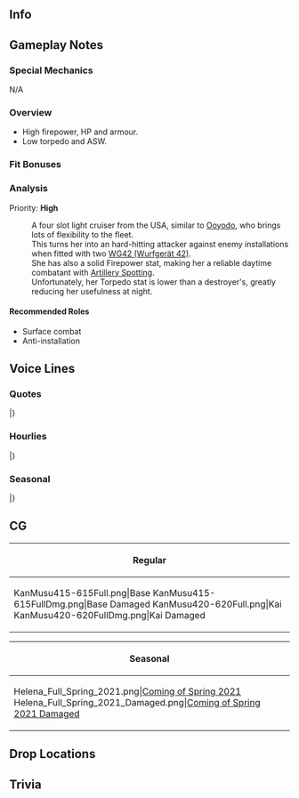 ==Info==
{{KanmusuInfo|ID=415-615}}
{{KanmusuInfo|ID=420-620}}

==Gameplay Notes==
===Special Mechanics===
N/A

===Overview===
* High firepower, HP and armour.
* Low torpedo and ASW.

===Fit Bonuses===
{{:{{BASEPAGENAME}}/Equipment Bonuses}}
{{clear}}

===Analysis===
Priority: '''High'''

:A four slot light cruiser from the USA, similar to [[Ooyodo]], who brings lots of flexibility to the fleet.
:This turns her into an hard-hitting attacker against enemy installations when fitted with two [[WG42 (Wurfgerät 42)]].
:She has also a solid Firepower stat, making her a reliable daytime combatant with [[Artillery Spotting]].
:Unfortunately, her Torpedo stat is lower than a destroyer's, greatly reducing her usefulness at night.


====Recommended Roles====
* Surface combat
* Anti-installation

==Voice Lines==
===Quotes===
{{ShipquoteHeader}}
{{ShipquoteKai
|scenario = Introduction
|origin =My name is Helena. St. Louis-class軽巡洋艦二番艦USS CL-50 Helena. よろしくね！
|translation =My name is Helena. I'm the 2nd of the St. Louis-class<ref>Sub-class of the Brooklyn-class light cruisers.</ref> light cruisers, USS Cl-50 Helena. Pleasure to work with you!
}}
{{ShipquoteKai|kai = true|scenario = Introduction
|origin =St. Louis-class軽巡洋艦二番艦USS CL-50 Helena, standby! 提督、今日もHelenaと、頑張って行きましょうね？
|translation =2nd of the St. Louis-class light cruisers, USS CL-50 Helena, on standby! Admiral, let's work hard together again today, okay?
}}
{{ShipquoteKai
|scenario = Library
|origin =USS CL-50 Helenaです。St. Louis-class軽巡二番艦として建造されました。真珠湾空襲を経験、エスペランス岬沖海戦、第三次ソロモン海戦、そしてクラ湾の夜戦で日本海軍の精鋭と激しく戦いました。
|translation =I'm USS CL-50 Helena. I was built as the 2nd of the St. Louis-class light cruisers. I experienced the air attack on Pearl Harbor, and fought fiercely with the best the Japanese Navy had to offer at the Battle of Cape Esperance, the Naval Battle of Guadalcanal, and the Battle of Kula Gulf. 
}}
{{ShipquoteKai
|scenario = Secretary 1
|origin =What can I do for you?
|translation =What can I do for you?
}}
{{ShipquoteKai
|scenario = Secretary 2
|origin =いいじゃない？Helenaと行きましょう？
|translation =Sure, why not? Shall we get going?
}}
{{ShipquoteKai
|scenario = Secretary 3
|origin =真珠湾でも、Waspの時もソロモンでも、本当好き勝手やってくれたわよね、あなたたち！まあ、夜の戦いは気を付けるようにするわ。今は味方同士、仲良くやりましょう！
|translation =Whether it be Pearl Harbor, that time with Wasp<ref>USS ''Wasp'' was sunk by ''I-19'''s infamous torpedo salvo while covering a landing convoy at Guadalcanal - ''Helena'' was with her and rescued the survivors.</ref>, or the Solomons, you all really did as you pleased, you know! Well, I'll be sure to play it safe during night battles<ref>All of Helena's major battles were chaotic night battles during the Guadalcanal campaign.</ref>. We're comrades-in-arms now, so let's get along!
}}
{{ShipquoteKai
|scenario = Idle
|origin =そうね。艦隊戦では、電子兵装が大事。何より、radarは大事よ。戦いの終わってから、気づいても遅いの！
|translation =That's right. In a fleet battle electronic equipment is crucial. Above all, radar is a must. Realizing that after the fighting is over is way too late<ref>''Helena'' was equipped with advanced SG Radar after repairing her damage at Pearl Harbor, but at Esperance and Guadalcanal/Third Battle of the Solomon Sea, the American commanders were inexperienced in their tactical usage, leading to chaos. These experiences led to the American invention of the CIC (Combat Information Center).</ref>!
}}
{{ShipquoteKai
|scenario = Secretary Married
|origin =一息入れたら？押してダメなら、引いてみろ、よ！はい、coffee! 無理は、ダメよ。
|translation =How about you take a break? If pushing doesn't work, try pulling! Here, coffee! Don't push yourself too hard.
}}
{{ShipquoteKai
|scenario = Wedding
|origin =提督？Helenaにご用ですか？えっ？これは？Really? へっ。よろこんで。ありがとう、提督。
|translation =Admiral? Did you need something from me? Eh? This is...? Really? Heh. With pleasure. Thanks, Admiral.
}}
{{ShipquoteKai
|scenario = Looking At Scores
|origin =情報は大事！不意打ちはごめんだもの！
|translation =Information is important! Don't want any surprises!<ref>This could be either a reference to the broken Japanese code or the efforts of Rear Admiral Norman Scott to integrate surface search radar and gunfire control before the battle of Cape Esperance</ref>
}}
{{ShipquoteKai
|scenario = Joining A Fleet
|origin =St. Louis-class USS Helena, 抜錨する！さぁ、出港よ！
|translation =St. Louis-class USS Helena, setting sail! Come, time to leave port!
}}
{{ShipquoteKai
|scenario = Equipment 1
|origin =Ok!
|translation =Ok!
}}
{{ShipquoteKai|kai = true|scenario = Equipment 1
|origin =あら、いいじゃない？Helenaはokよ。
|translation =My, isn't that nice? I'm OK with this.
}}
{{ShipquoteKai
|scenario = Equipment 2
|origin =Good!
|translation =Good!
}}
{{ShipquoteKai
|scenario = Equipment 3
|origin =That's good!
|translation =That's good!
}}
{{ShipquoteKai
|scenario = Supply
|origin =I appreciate your kindness.
|translation =I appreciate your kindness.
}}
{{ShipquoteKai
|scenario = Docking Minor
|origin =んっ、もう、 また修理、嫌んなっちゃう。
|translation =Nghhh, jeez, I don't want to go in for repairs again.
}}
{{ShipquoteKai
|scenario = Docking Major
|origin =結構重傷よ。今度あったら、ただじゃ置かないから！
|translation =That's a pretty serious wound. I won't let this slide if there's a next time!
}}
{{ShipquoteKai
|scenario = Construction
|origin =Complete!
|translation =Complete!
}}
{{ShipquoteKai
|scenario = Returning From Sortie
|origin =無事のご帰還よ。I want to be next!
|translation =The fleet has safely returned to port. I want to be next!
}}
{{ShipquoteKai
|scenario = Starting A Sortie
|origin =USS CL-50 Helena, 出撃よ。見てなさい。
|translation =USS CL-50 Helena, sortieing. Watch me!
}}
{{ShipquoteKai
|scenario = Battle Start
|origin =あれは…？警報！Enemy in sight! 戦闘配置、急いで！
|translation =Is that...? Sound the alert! Enemy in sight! To your battle stations, hurry!
}}
{{ShipquoteKai
|scenario = Attack
|origin =近づけるな！Fire!
|translation =Stay away from me! Fire!
}}
{{ShipquoteKai
|scenario = Air Battle/Daytime Spotting/Night Battle Attack
|origin =ちっ。すばしっこい。
|translation =Damn, they're quick.
}}
{{ShipquoteKai|kai = true|scenario = Air Battle/Daytime Spotting/Night Battle Attack
|origin =すばしっこいけど、逃がさないから！
|translation =They might be quick, but they can't run from me!
}}
{{ShipquoteKai
|scenario = Night Battle
|origin =夜…嫌な感じだけど、行く？
|translation =Night... I have a bad feeling about this, but shall we?
}}
{{ShipquoteKai|kai = true|scenario = Night Battle
|origin =夜…最大限気を付けて、行くしかないか！
|translation =Night... no choice but to proceed on high alert!
}}
{{ShipquoteKai
|scenario = MVP
|origin =Helenaが殊勲賞を？I really appreciate it! ありがたく、いただきますね。
|translation =I'm getting a Distinguished Service Medal?<ref> Helena's former commanding officer for the first months of the war, Robert Henry English was awarded a Distinguished Service Medal after he was killed in a plane crash in 1943. </ref> I really appreciate it! I'll gladly accept it.
}}
{{ShipquoteKai
|scenario = Minor Damage 1
|origin =にやぁぁ！何すんの！？
|translation =Ngaaah! What're you doing!?
}}
{{ShipquoteKai
|scenario = Minor Damage 2
|origin =Oh my god... 嫌だ、もう！
|translation =Oh my god... jeez!
}}
{{ShipquoteKai
|scenario = Major Damage
|origin =にやぁぁ！何ってこと、もう！
|translation =Ngaaaah! How could they, jeez!
}}
{{ShipquoteKai
|scenario = Sunk
|origin =Helena, ここまでですか？水が、冷たい。提督、また会いましょう。また、ね？
|translation =So this is the end of the line for me? The water's... cold. Admiral, let's meet again. Again, alright?
}}
|}
<references/>
{{clear}}

===Hourlies===
{{ShipquoteHeader|type = hourly}}
{{ShipquoteKai|kai = true
|scenario = 00:00
|origin =提督、今日の秘書艦はこのHelenaが担当します。さっ、いろいろと片付けていきますよ。
|translation =Admiral, I, Helena, will be serving as your secretary ship. Now then, I'll be getting all this organized.
}}
{{ShipquoteKai|kai = true
|scenario = 01:00
|origin =It's 1 o'clock now. この申請書は不備が多いわ。誰の？あっ、Atlanta. 却下！提督、いいですね？
|translation =It's 1 o'clock now. This application is full of errors. Whose is this? Ah, Atlanta's. Rejected! That's fine, right Admiral?
}}
{{ShipquoteKai|kai = true
|scenario = 02:00
|origin =It's 2 o'clock now. これはまた…South Dakotaか？んっ、彼女はもう！これも却…えっ？提督、いいんですか？そう？
|translation =It's 2 o'clock now. Not another one... South Dakota? Ugh, that girl! That's another rej- eh? Are you sure, Admiral? Fine!
}}
{{ShipquoteKai|kai = true
|scenario = 03:00
|origin =It's 3 o'clock now. この書類は…Mother Fletcher!? ま、まあ、いいことにしましょうか！A-Accept...
|translation =It's 3 o'clock now. This document's from... Mother Fletcher<ref>The only other American ship to come out of the Naval Battle of Guadalcanal relatively unscathed</ref>!? A-Alright, we'll treat this one as good! A-Accept...
}}
{{ShipquoteKai|kai = true
|scenario = 04:00
|origin =It's 4 o'clock now. 書類仕事してたら、もうこんな時間。提督、もうすぐ朝ですね。Coffeeで一息入れましょう。飲むでしょう？
|translation =It's 4 o'clock now. It got this late just dealing with documents. It's almost morning, Admiral. How about we take a coffee break? You do drink coffee, right?
}}
{{ShipquoteKai|kai = true
|scenario = 05:00
|origin =It's 5 o'clock now. Coffeeお代わり要る？了解、どうぞ。おっ！提督、見て。日が昇るわ。
|translation =It's 5 o'clock now. Do you need more coffee? Roger, here you go. Oh! Look, Admiral, the sun's rising!
}}
{{ShipquoteKai|kai = true
|scenario = 06:00
|origin =It's 6 o'clock now. All fleet, good morning! さぁ、朝よ！皆、今日も頑張っていきましょう！
|translation =It's 6 o'clock now. All fleet, good morning! The morning's here! Another hard day's work, everyone!
}}
{{ShipquoteKai|kai = true
|scenario = 07:00
|origin =It's 7 o'clock now. Helenaのmorning plateをどうぞ。卵料理はscrambled baconでいいわね？ Ketchupはそこよ。
|translation =It's 7 o'clock now. Please enjoy my Helena morning plate. Do you mind scrambled eggs with bacon? The ketchup is over there.
}}
{{ShipquoteKai|kai = true
|scenario = 08:00
|origin =It's 8 o'cl- あら、Wasp! Wasp, good morning! 元気そうね。ん、いいけど、海の下には気をつるのよ。聞いてる？
|translation =It's 8 o'cl- oh, it's Wasp! Wasp, good morning! You seem well. Uh, okay, but we need to watch below the surface. Are you listening to me?
}}
{{ShipquoteKai|kai = true
|scenario = 09:00
|origin =It's 9 o'clock now. 抜錨よ！Weigh anchor! 提督、さっ、海に出ましょう！
|translation =It's 9 o'clock now. Set sail! Weigh anchor! Come, Admiral, let's head out to sea!
}}
{{ShipquoteKai|kai = true
|scenario = 10:00
|origin =It's 10 o'clock now. 目指すは… おっ、Solomon? Helenaは、Solomon諸島の海には本当に縁があるわ。
嫌になるぐらいよ、本当にね。
|translation =It's 10 o'clock now. Our destination is... oh, the Solomons? My fate is really tied up with the Solomon Sea. To an uncomfortable degree, seriously.
}}
{{ShipquoteKai|kai = true
|scenario = 11:00
|origin =It's 11 o'clock now. Radarの調子は…うん、いいみたいね、感度良好。これを使いこなして、生き延びないと、本当にね。
|translation =It's 11 o'clock now. The status of the RADAR is... Hmm, all green, receiving loud and clear. I really need to master it to survive.
}}
{{ShipquoteKai|kai = true
|scenario = 12:00
|origin =It is noon. さぁ、lunchにしましょう。Lunch plate持ってくるわね。はっ？食欲ないの？ダメよ、ちゃんと食べないと。
|translation =It is noon. Alright, let's do lunch. I'll go get the lunch plate. Huh? You're not hungry? Doesn't matter, you have to eat properly.
}}
{{ShipquoteKai|kai = true
|scenario = 13:00
|origin =It's 1 o'clock now. はい、熱いcoffee。Milkとsugarもたっぷり入れておいたわ. これで元気出しって。
|translation =It's 1 o'clock now. Here, hot coffee. I've added plenty of milk and sugar. This will pick you right up.
}}
{{ShipquoteKai|kai = true
|scenario = 14:00
|origin =It's 2 o'cl- はっ、うん、Wasp, また会ったはね。本当、潜水艦には気を付けてよ。ってほら、ソナーに感！Be careful!
|translation =It's 2 o'cl- hah, yeah. We'll meet again later, Wasp. Seriously, you need to watch out for submarines. Ah, a sonar signature! Be careful!
}}
{{ShipquoteKai|kai = true
|scenario = 15:00
|origin =It's 3 o'clock now. はぁ、よかった。伊号submarineよ！そう、今は友軍よ。大丈夫。はっ。伊号one nine, すごい船よね。
|translation =It's 3 o'clock now. Whew, that was close. It's an "I-gou" submarine! Yeah, they're friendlies now. It's fine. Hahh... "I-gou One Nine" is quite a boat.
}}
{{ShipquoteKai|kai = true
|scenario = 16:00
|origin =It's 4 o'clock now. あら、衣笠、久しぶりね。あの時が酷かったわね？あなたはクールだったわ。流石ね。今はfriend fleet, 光栄だわ。一緒に頑張りましょう！
|translation =It's 4 o'clock now. Oh my, Kinugasa, it's been a long time. You were really cool back then.<ref>''Kinugasa'' and ''Helena'' were at Cape Esperance; both did serious damage without hurting the other.</ref> I expect nothing less. I'm honored to be part of your fleet now. Let's do our best together!
}}
{{ShipquoteKai|kai = true
|scenario = 17:00
|origin =It's 5 o'clock now. はぁ、提督、みて！Sunset! 奇麗ね、ここでも。ふん。見とれちゃった。さっ、母港に戻りましょう！
|translation =It's 5 o'clock now. Hahh, look, Admiral! The sunset! It's beautiful, even here. Heh, got caught up in it. Right, let's head back to base!
}}
{{ShipquoteKai|kai = true
|scenario = 18:00
|origin =It's 6 o'clock now. Dinnerはどうしようか？Helena特製の、steak plateでいい？焼き方は…medium? Ok!
|translation =It's 6 o'clock now. What should we do for dinner? What about my special steak dish? You want it done... medium? Ok!
}}
{{ShipquoteKai|kai = true
|scenario = 19:00
|origin =It's 7 o'clock now. さっ、Helena特製のbeef steak plate召し上がれ！飲み物はbeer? うん。Ok!
|translation =It's 7 o'clock now. Now, please enjoy my special beef steak dish! What would you like to drink, beer? Yeah, ok!
}}
{{ShipquoteKai|kai = true
|scenario = 20:00
|origin =It's 8 o'clock now. 提督、volumeは足りた？Dessertは、たっぷりのvanilla ice! Chocolateかける？おっ、coffeeを? はっ、アボカド風か？やる！ふん。私もそうしよう！
|translation =It's 8 o'clock now. Admiral, was that enough for dinner? The dessert will be heaps of vanilla ice cream! Do you want chocolate on yours? Oh, coffee...? Hah, affogato style? Alright! Heh, I'll do that too.<ref>[https://en.wikipedia.org/wiki/Affogato Affogato] is Italian for "drowned". It's a desert where you mix coffee with vanilla ice cream. Sometimes, liquueur is added.</ref>
}}
{{ShipquoteKai|kai = true
|scenario = 21:00
|origin =It's 9- ん？誰？あなた、SoDak!? 霧島？ここにはいないわ。探してるの？
|translation =It's 9- hm? Who is it? Is that, SoDak!? Kirishima? She's not here. Are you looking for her?
}}
{{ShipquoteKai|kai = true
|scenario = 22:00
|origin =It's 10 o'clock now. はぁ！やっと静かにな…で、もう、今度は誰！うぇ、Japanese destroyers! あぁ、もう！部屋、違うでしょう！
|translation =It's 10 o'clock now. Whew! Finally some peace and qu- okay, jeez, who is it this time! Ugh, Japanese destroyers<ref>Probably looking for Atlanta, although ''Helena'' had her fair share of run-ins with Japanese destroyers.</ref>! Arghhhhh, jeez! You've got. The wrong. Room!
}}
{{ShipquoteKai|kai = true
|scenario = 23:00
|origin =It's 11 o'clock now. やっと、静かになった！ふん。提督、今日はお疲れさま。少しだけ眠りましょう、明日に備えて。Good night.
|translation =It's 11 o'clock now. It's finally quiet! Whew. Good work today, Admiral. Let's get some sleep for tomorrow. Good night.
}}
|}
<references/>
{{clear}}

===Seasonal===
{{SeasonalHeaderOld}}
{{SeasonalQuote
|scenario = [[Seasonal/Christmas_2020|Christmas 2020]]
|origin = Merry Christmas! 提督、楽しみましょう。今日は、飲んじゃいましょう？
|translation =	Merry Christmas! Admiral, let's have some fun. Shall we drink today?
|audio = Helena_Christmas_2020_Secretary_1.mp3
|notes = 
}}
{{SeasonalQuote
|scenario = [[Seasonal/Setsubun_2021|Setsubun 2021]]
|origin = セツブンな…そして、来ると思ったわJapanese destroyers。さあ、返り討ちよ！
|translation =	It's setsubun... and you came just like I expected, you Japanese destroyers. Now, it's payback time!
|audio = Helena_Setsubun_2021_Secretary_1.mp3
|notes = 
}}
{{SeasonalQuote
|scenario = [[Seasonal/Valentine's_Day_2021|Valentine's Day 2021]]
|origin = Chocolate? Why? だれに？うふふふぅ、うそよ。はい、良いしてあるわ。ここのcultureなんでしょう？
|translation = Chocolate? Why? For who? Ufufufu, just kidding. Here, I got some for you. That's the tradition here, right?
|audio = Helena_Valentines_2021_Secretary_1.mp3
|notes = 
}}
{{SeasonalQuote
|scenario = [[Seasonal/White_Day_2021|White Day2021]]
|origin =お返し？あぁ、チョコレートの？ここの不思議なcultureね。でも、嫌いじゃないわ。…Thanks。 
|translation =	A return gift? Ah, for the chocolates? Yet another odd custom here. But, I don't dislike it... Thanks. 
|audio = Helena_White_Day_2021_Secretary_1.mp3
|notes =
}}
{{SeasonalQuote
|scenario = [[Seasonal/Coming_of_Spring_2021|Coming of Spring 2021]]
|origin =USS fleetで、日本式「オハナミ」を試してみるの？あはぁ、いいんじゃない。HelenaはOKよ。 
|translation =	You want to try having a Japanese "cherry blossom viewing" outing with the US fleet? Aha, that sounds nice. I'm fine with that. 
|audio = Helena_Spring_2021_Secretary_1.mp3
|notes =
}}
{{SeasonalQuote
|scenario = [[Seasonal/Eighth_Anniversary|8th Anniversary]]
|origin = Congratulations, fleet 8th Anniversary.提督、おめでとう。Helenaもお祝いします。
|translation =	Congratulations on the fleet's 8th Anniversary. Admiral, Congratulations. I'll celebrate too.
|audio = Helena_8th Anniversary_Secretary_1.mp3
|notes = 
}}
{{SeasonalQuote
|scenario = [[Seasonal/Rainy_Season_2021|Rainy Season 2021]]
|origin = 日本の「ツーユー」ね？聞いてるわ。Dollを作って、吊るすんでしょう？軽くオカルトね。あぁ、やらないわよ。 
|translation =	This is Japan's "to you" right? I've heard about it. You make dolls and hang them up, right? It's kinda occultish. Ah, I'm not doing it. 
|audio = Helena_Rainy Season 2021_Secretary_1.mp3
|notes = 
}}
|}<references/>

{{clear}}

==CG==
{| class="mw-collapsible mw-collapsed wikitable" style="width: 100%;"
!Regular
|-
|<gallery>
KanMusu415-615Full.png|Base
KanMusu415-615FullDmg.png|Base Damaged
KanMusu420-620Full.png|Kai
KanMusu420-620FullDmg.png|Kai Damaged
</gallery>
|}

{| class="mw-collapsible mw-collapsed wikitable" style="width: 100%;"
!Seasonal
|-
|<gallery>
Helena_Full_Spring_2021.png|[[Seasonal/Coming_of_Spring_2021|Coming of Spring 2021]]
Helena_Full_Spring_2021_Damaged.png|[[Seasonal/Coming_of_Spring_2021|Coming of Spring 2021 Damaged]]
</gallery>
|}

==Drop Locations==

==Trivia==

{{Shiplist}}